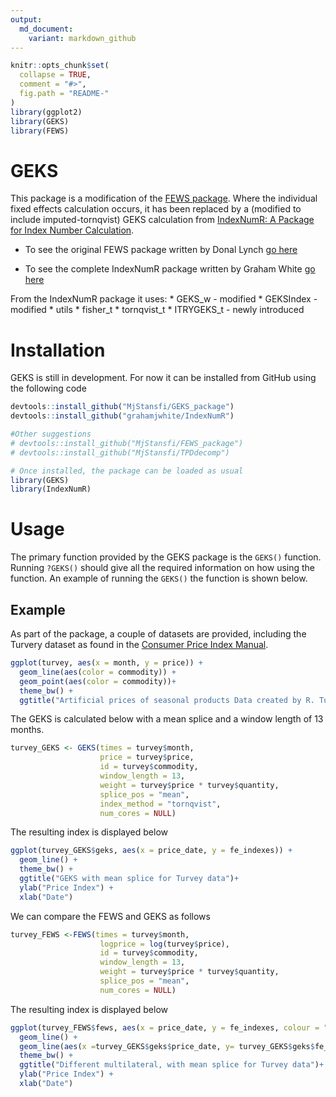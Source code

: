 ```yaml
---
output:
  md_document:
    variant: markdown_github
---
```


<!-- README.md is generated from README.Rmd. Please edit that file -->

```r
knitr::opts_chunk$set(
  collapse = TRUE,
  comment = "#>",
  fig.path = "README-"
)
library(ggplot2)
library(GEKS)
library(FEWS)
```

# GEKS

This package is a modification of the [FEWS package](https://github.com/MjStansfi/FEWS_package). Where the individual fixed effects calculation occurs, it has been replaced by a (modified to include imputed-tornqvist) GEKS calculation from [IndexNumR: A Package for Index Number Calculation](https://cran.r-project.org/web/packages/IndexNumR/vignettes/indexnumr.html#the-geks-method). 

* To see the original FEWS package written by Donal Lynch [go here](https://github.com/Donal-lynch/FEWS_package)

* To see the complete IndexNumR package written by Graham White [go here](https://github.com/grahamjwhite/IndexNumR)

From the IndexNumR package it uses:
* GEKS_w - modified
* GEKSIndex - modified
* utils
* fisher_t
* tornqvist_t
* ITRYGEKS_t - newly introduced

# Installation
GEKS is still in development. For now it can be installed from GitHub using the following code
```r

devtools::install_github("MjStansfi/GEKS_package")
devtools::install_github("grahamjwhite/IndexNumR")

#Other suggestions
# devtools::install_github("MjStansfi/FEWS_package")
# devtools::install_github("MjStansfi/TPDdecomp")

# Once installed, the package can be loaded as usual
library(GEKS)
library(IndexNumR)
```

# Usage
The primary function provided by the GEKS package is the `GEKS()` function. Running `?GEKS()` should give all the required information on how using the function.
An example of running the `GEKS()` the function is shown below.


## Example

As part of the package, a couple of datasets are provided, including the Turvery dataset as found in the [Consumer Price Index Manual](https://www.ilo.org/wcmsp5/groups/public/---dgreports/---stat/documents/presentation/wcms_331153.pdf).

```r
ggplot(turvey, aes(x = month, y = price)) + 
  geom_line(aes(color = commodity)) + 
  geom_point(aes(color = commodity))+
  theme_bw() +
  ggtitle("Artificial prices of seasonal products Data created by R. Turvey")

```

The GEKS is calculated below with a mean splice and a window length of 13 months.

```r
turvey_GEKS <- GEKS(times = turvey$month,
                    price = turvey$price,
                    id = turvey$commodity,
                    window_length = 13,
                    weight = turvey$price * turvey$quantity,
                    splice_pos = "mean",
                    index_method = "tornqvist",
                    num_cores = NULL)

```

The resulting index is displayed below

```r

ggplot(turvey_GEKS$geks, aes(x = price_date, y = fe_indexes)) + 
  geom_line() + 
  theme_bw() +
  ggtitle("GEKS with mean splice for Turvey data")+
  ylab("Price Index") + 
  xlab("Date")


```

We can compare the FEWS and GEKS as follows

```r
turvey_FEWS <-FEWS(times = turvey$month,
                    logprice = log(turvey$price),
                    id = turvey$commodity,
                    window_length = 13,
                    weight = turvey$price * turvey$quantity,
                    splice_pos = "mean",
                    num_cores = NULL)

```
The resulting index is displayed below
```r
ggplot(turvey_FEWS$fews, aes(x = price_date, y = fe_indexes, colour = "FEWS")) +
  geom_line() +
  geom_line(aes(x =turvey_GEKS$geks$price_date, y= turvey_GEKS$geks$fe_indexes, colour = "GEKS-tornqvist"))+
  theme_bw() +
  ggtitle("Different multilateral, with mean splice for Turvey data")+
  ylab("Price Index") +
  xlab("Date")
```
